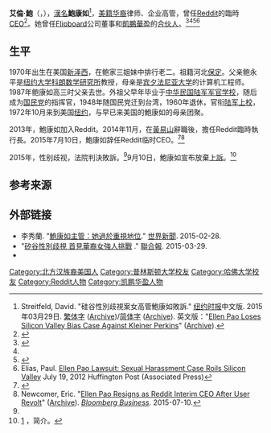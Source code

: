 {{expand|time=2015-07-06T16:25:05+00:00}}
{{Infobox person
| name          = 鮑康如<br>Ellen Pao
| image         = Ellen Pao, 2015 (cropped).jpg
| alt           = 
| caption       = 2015年的鮑康如
| birth_name    = <!-- only use if different from name -->
| birth_date    = {{birth year and age|1970}}
| birth_place   = {{USA}}[[新泽西|新泽西]]
| death_date    = 
| death_place   = 
| nationality   = {{USA}}
| other_names   = 
| occupation    = [[律师|律师]]，企业主管
| years_active  =
| alma_mater = [[普林斯顿大学|普林斯顿大学]] <small>(电气工程, 1991)</small> <br> [[哈佛法学院|哈佛法学院]] <small>([[法律博士|法律博士]], 1994)</small> <Br> [[哈佛商学院|哈佛商学院]] <small>(MBA, 1998)</small>
| known_for     = 
| residence = {{USA}}[[旧金山|旧金山]]
| spouse = Roger Kuo (离婚)<br>{{Marriage|{{link-en|Buddy Fletcher|Buddy Fletcher}}|2007|}}
| parent = 鲍永平
| children = 1 (弗莱切)
| notable_works =
| signature = 
}}

'''艾倫·鮑'''（{{lang-en|'''Ellen Pao'''}}，{{bd|1970年|}}），[[漢名|漢名]]'''鮑康如'''<ref name=Streitfeld>Streitfeld, David. "硅谷性別歧視案女高管鮑康如敗訴." [[纽约时报|纽约时报]]中文版. 2015年03月29日. [http://cn.nytimes.com/technology/20150329/c29kleiner/zh-hant/ 繁体字] ([http://www.webcitation.org/6ZoZg8Fue Archive])/[http://cn.nytimes.com/technology/20150329/c29kleiner/zh-hans/ 简体字] ([http://www.webcitation.org/6ZoZxRDpc Archive]). 英文版："[http://cn.nytimes.com/technology/20150329/c29kleiner/en-us/ Ellen Pao Loses Silicon Valley Bias Case Against Kleiner Perkins]" ([http://www.webcitation.org/6ZoZzrZlV Archive]).</ref>，[[美籍华人|美籍华裔]]律师、企业高管，曾任[[Reddit|Reddit]]的臨時[[CEO|CEO]]<ref name=Ohaniancominghome>{{cite web|url = http://www.redditblog.com/2014/11/coming-home.html|title = Reddit Blog: Coming home|date = 2014-11-13|accessdate = 2014-11-13|website = blog.reddit -- what's new on reddit|publisher = |last = Ohanian|first = Alexis|authorlink = 亞歷克西斯·瓦尼安|archive-date = 2014-11-13|archive-url = https://web.archive.org/web/20141113230606/http://www.redditblog.com/2014/11/coming-home.html|dead-url = no}}</ref>。她曾任[[Flipboard|Flipboard]]公司董事和[[凱鵬華盈|凱鵬華盈]]的[[合伙人|合伙人]]。<ref>{{cite web |url=http://www.forbes.com/sites/ellenhuet/2015/02/25/kleiner-perkins-trial-ski-trip-dinner-party/ |title=Kleiner Perkins Trial Details Firm's All-Male Ski Trip And Dinner Party |publisher=Forbes |date=2015-02-25 |accessdate=2015-03-06 |archive-date=2021-04-29 |archive-url=https://web.archive.org/web/20210429124827/https://www.forbes.com/sites/ellenhuet/2015/02/25/kleiner-perkins-trial-ski-trip-dinner-party/ |dead-url=no }}</ref><ref name=Ohaniancominghome/><ref name="paoNYT">{{cite news | url=http://bits.blogs.nytimes.com/2013/04/11/ellen-pao-who-sued-kleiner-perkins-joins-reddit/ | newspaper=[[The_New_York_Times|The New York Times]] | first=David | last=Streitfeld | title=Ellen Pao, Who Sued Kleiner Perkins, Joins Reddit | date=2013-04-11 | accessdate=2015-07-06 | archive-date=2014-03-04 | archive-url=https://web.archive.org/web/20140304053721/http://bits.blogs.nytimes.com/2013/04/11/ellen-pao-who-sued-kleiner-perkins-joins-reddit/ | dead-url=no }}</ref><ref>Elias, Paul. [http://www.huffingtonpost.com/2012/07/19/ellen-pao-lawsuit_n_1688208.html Ellen Pao Lawsuit: Sexual Harassment Case Roils Silicon Valley] {{Wayback|url=http://www.huffingtonpost.com/2012/07/19/ellen-pao-lawsuit_n_1688208.html |date=20160308202932 }} July 19, 2012 Huffington Post (Associated Press)</ref>

==生平==
1970年出生在美国[[新泽西|新泽西]]，在鲍家三姐妹中排行老二。祖籍河北[[保定|保定]]。父亲鲍永平是[[纽约大学|纽约大学]][[科朗数学研究所|科朗数学研究所]]教授，母亲是[[宾夕法尼亚大学|宾夕法尼亚大学]]的计算机工程师。1987年鲍康如高三时父亲去世。外祖父早年毕业于[[中华民国陆军军官学校|中华民国陆军军官学校]]，随后成为[[国民党|国民党]]的指挥官，1948年随国民党迁到台湾，1960年退休，官衔[[陆军|陆军]][[上校|上校]]，1972年10月来到美国[[纽约|纽约]]，与早已来美国的鮑康如的母亲团聚。

2013年，鮑康如加入Reddit。2014年11月，在[[黃易山|黃易山]]辭職後，擔任Reddit臨時執行長。2015年7月10日，鮑康如辞任Reddit临时CEO。<ref name=":0">{{Cite web|title = An old team at reddit • /r/announcements|url = https://www.reddit.com/r/announcements/comments/3cucye/an_old_team_at_reddit/|website = reddit|accessdate = 2015-07-10|archive-date = 2015-07-10|archive-url = https://web.archive.org/web/20150710212352/https://www.reddit.com/r/announcements/comments/3cucye/an_old_team_at_reddit/|dead-url = no}}</ref><ref>Newcomer, Eric. "[http://www.bloomberg.com/news/articles/2015-07-10/ellen-pao-resigns-as-reddit-interim-ceo-after-user-revolt Ellen Pao Resigns as Reddit Interim CEO After User Revolt]" ([http://www.webcitation.org/6ZxbOOyrv Archive]). ''[[Bloomberg_Business|Bloomberg Business]]''. 2015-07-10.</ref>

2015年，{{link-en|鮑康如控告凱鵬華盈|Pao v. Kleiner Perkins}}性别歧视，法院判決敗訴。<ref name=Streitfeld/>9月10日，鮑康如宣布放棄[[上訴|上訴]]。<ref>[http://style.sina.com.cn/news/b/2012-11-28/0946110361.shtml] {{Wayback|url=http://style.sina.com.cn/news/b/2012-11-28/0946110361.shtml |date=20180209063649 }}，简介。</ref>

==参考来源==
{{reflist}}

==外部链接==
*李秀蘭. "[http://www.worldjournal.com/2490442/article-%E9%AE%91%E5%BA%B7%E5%A6%82%E4%B8%BB%E7%AE%A1%EF%BC%9A%E5%A5%B9%E9%81%8E%E6%96%BC%E9%87%8D%E8%A6%96%E5%9C%B0%E4%BD%8D/?ref=%E8%88%8A%E9%87%91%E5%B1%B1 鮑康如主管：她過於重視地位]{{Dead link|date=2018年11月 |bot=InternetArchiveBot |fix-attempted=yes }}." [[世界新聞|世界新聞]]. 2015-02-28.
*"[http://udn.com/news/story/6811/802869-%E7%9F%BD%E8%B0%B7%E6%80%A7%E5%88%A5%E6%AD%A7%E8%A6%96-%E9%A6%96%E8%A6%8B%E8%8F%AF%E8%A3%94%E5%A5%B3%E5%BC%B7%E4%BA%BA%E6%8C%91%E6%88%B0 矽谷性別歧視 首見華裔女強人挑戰] {{Wayback|url=http://udn.com/news/story/6811/802869-%E7%9F%BD%E8%B0%B7%E6%80%A7%E5%88%A5%E6%AD%A7%E8%A6%96-%E9%A6%96%E8%A6%8B%E8%8F%AF%E8%A3%94%E5%A5%B3%E5%BC%B7%E4%BA%BA%E6%8C%91%E6%88%B0 |date=20150708102711 }}." [[聯合報|聯合報]]. 2015-03-29.
*{{Twitter}}

{{DEFAULTSORT:Bao, Kangru}}
[[Category:北方汉族裔美国人|Category:北方汉族裔美国人]]
[[Category:普林斯顿大学校友|Category:普林斯顿大学校友]]
[[Category:哈佛大学校友|Category:哈佛大学校友]]
[[Category:Reddit人物|Category:Reddit人物]]
[[Category:凯鹏华盈人物|Category:凯鹏华盈人物]]